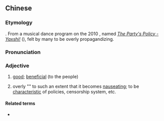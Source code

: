 {{also|亚克西}}
==Chinese==
{{zh-forms|s=亚克西|alt=雅克西|gloss=-}}
{{wikipedia|lang=zh}}

===Etymology===
{{bor|zh|ug|ياخشى||good}}. From a {{w|Xinjiang}} musical dance program on the 2010 {{w|CCTV New Year's Gala}}, named ''[http://www.youtube.com/watch?v=esU0-pUB1Zo The Party's Policy - Yaxshi!]'' ({{lang|zh|[[黨]][[的]][[政策]]亞克西}}), felt by many to be overly propagandizing.

===Pronunciation===
{{zh-pron
|m=yàkèxī
|c=aa3 hak1 sai1
|cat=a
}}

===Adjective===
{{zh-adj}}

# {{lb|zh|literally|of government policies}} [[good]]; [[beneficial]] (to the people)
# {{lb|zh|ironic}} overly "{{w|Harmonious society|harmonious}}" to such an extent that it becomes [[nauseating]]; to be [[characteristic]] of {{w|Chinese Communist Party}} policies, censorship system, etc.

====Related terms====
* {{zh-l|亞克蜥|Yax lizard}}